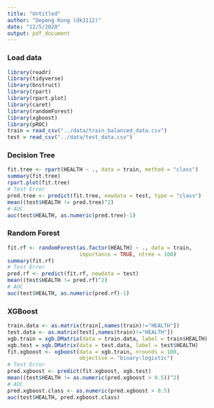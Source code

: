 ```yaml
---
title: "Untitled"
author: "Depeng Kong (dk3112)"
date: "12/5/2020"
output: pdf_document
---
```


### Load data

```r
library(readr)
library(tidyverse)
library(bnstruct)
library(rpart)
library(rpart.plot)
library(caret)
library(randomForest)
library(xgboost)
library(pROC)
train = read_csv("../data/train_balanced_data.csv")
test = read_csv("../data/test_data.csv")
```

### Decision Tree

```r
fit.tree <- rpart(HEALTH ~ ., data = train, method = "class")
summary(fit.tree)
rpart.plot(fit.tree)
# Test Error
pred.tree <- predict(fit.tree, newdata = test, type = "class")
mean((test$HEALTH != pred.tree)^2)
# AUC
auc(test$HEALTH, as.numeric(pred.tree)-1)
```

### Random Forest

```r
fit.rf <- randomForest(as.factor(HEALTH) ~ ., data = train,
                       importance = TRUE, ntree = 100)
summary(fit.rf)
# Test Error
pred.rf <- predict(fit.rf, newdata = test)
mean((test$HEALTH != pred.rf)^2)
# AUC
auc(test$HEALTH, as.numeric(pred.rf)-1)
```

### XGBoost

```r
train.data <- as.matrix(train[,names(train)!="HEALTH"])
test.data <- as.matrix(test[,names(train)!="HEALTH"])
xgb.train = xgb.DMatrix(data = train.data, label = train$HEALTH)
xgb.test = xgb.DMatrix(data = test.data, label = test$HEALTH)
fit.xgboost <- xgboost(data = xgb.train, nrounds = 100,
                       objective = "binary:logistic")
# Test Error
pred.xgboost <- predict(fit.xgboost, xgb.test)
mean((test$HEALTH != as.numeric(pred.xgboost > 0.5))^2)
# AUC
pred.xgboost.class <- as.numeric(pred.xgboost > 0.5)
auc(test$HEALTH, pred.xgboost.class)
```
